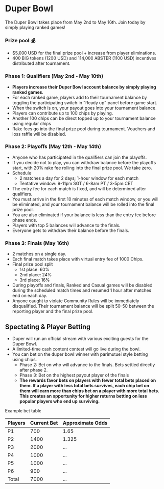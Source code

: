 # Duper Bowl

The Duper Bowl takes place from May 2nd to May 16th.
Join today by simply playing ranked games!

### Prize pool 💰

- $5,000 USD for the final prize pool + increase from player eliminations.
- 400 BIG tokens (1200 USD) and 114,000 ABSTER (1100 USD) incentives distributed after tournament.

### Phase 1: Qualifiers (May 2nd - May 10th)

- **Players increase their Duper Bowl account balance by simply playing ranked games.**
- For each ranked game, players add to their tournament balance by toggling the participating switch in "Ready up" panel before game start.
- When the switch is on, your payout goes into your tournament balance.
- Players can contribute up to 100 chips by playing.
- Another 100 chips can be direct topped up to your tournament balance using regular chips
- Rake fees go into the final prize pool during tournament. Vouchers and loss raffle will be disabled.

### Phase 2: Playoffs (May 12th - May 14th)

- Anyone who has participated in the qualifiers can join the playoffs.
- If you decide not to play, you can withdraw balance before the playoffs start, with 20% rake fee rolling into the final prize pool. We take zero.
- Schedule
  - 2 matches a day for 2 days; 1-hour window for each match
  - Tentative window: 9-11pm SGT / 6-8am PT / 3-5pm CET
- The entry fee for each match is fixed, and will be determined after qualifiers.
- You must arrive in the first 10 minutes of each match window, or you will be eliminated, and your tournament balance will be rolled into the final prize pool.
- You are also eliminated if your balance is less than the entry fee before phase ends.
- Players with top 5 balances will advance to the finals.
- Everyone gets to withdraw their balance before the finals.

### Phase 3: Finals (May 16th)

- 2 matches on a single day.
- Each final match takes place with virtual entry fee of 1000 Chips.
- Final prize pool split
  - 1st place: 60%
  - 2nd place: 24%
  - 3rd place: 16%
- During playoffs and finals, Ranked and Casual games will be disabled during the scheduled match times and resumed 1 hour after matches end on each day.
- Anyone caught to violate Community Rules will be immediately disqualified. Their tournament balance will be split 50-50 between the reporting player and the final prize pool.

## Spectating & Player Betting

- Duper will run an official stream with various exciting guests for the Duper Bowl.
- A limited-time cash content contest will go live during the bowl.
- You can bet on the duper bowl winner with parimutuel style betting using chips.
  - Phase 2: Bet on who will advance to the finals. Bets settled directly after phase 2.
  - Phase 3: Bet on the highest payout player of the finals
  - **The rewards favor bets on players with fewer total bets placed on them. If a player with less total bets survives, each chip bet on them will earn more than chips bet on a player with more total bets. This creates an opportunity for higher returns betting on less popular players who end up surviving.**

Example bet table

| Players | Current Bet | Approximate Odds |
| :------ | :---------- | :--------------- |
| P1      | 700         | 1.65             |
| P2      | 1400        | 1.325            |
| P3      | 2000        | ...              |
| P4      | 1000        | ...              |
| P5      | 1000        | ...              |
| P6      | 900         | ...              |
| Total   | 7000        | ...              |
